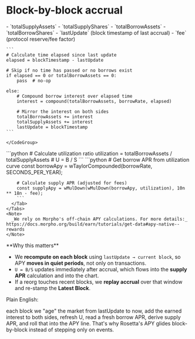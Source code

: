 # Block-by-block accrual

<Steps>
  <Step title="What we store per market" icon="database">
    <CardGroup cols={2}>
      <Card title="Supply Metrics" icon="arrow-up">
        - `totalSupplyAssets`
        - `totalSupplyShares`
      </Card>
      <Card title="Borrow Metrics" icon="arrow-down">
        - `totalBorrowAssets`
        - `totalBorrowShares`
      </Card>
      <Card title="Timing" icon="clock">
        - `lastUpdate` (block timestamp of last accrual)
      </Card>
      <Card title="Protocol" icon="gear">
        - `fee` (protocol reserve/fee factor)
      </Card>
    </CardGroup>
  </Step>
  <Step title="Accrual on every block (even with no tx)" icon="refresh">
    <CodeGroup>

    ```
    # Calculate time elapsed since last update
    elapsed = blockTimestamp - lastUpdate
    
    # Skip if no time has passed or no borrows exist
    if elapsed == 0 or totalBorrowAssets == 0:
        pass  # no-op
    
    else:
        # Compound borrow interest over elapsed time
        interest = compound(totalBorrowAssets, borrowRate, elapsed)
        
        # Mirror the interest on both sides
        totalBorrowAssets += interest
        totalSupplyAssets += interest
        lastUpdate = blockTimestamp
    ```

    </CodeGroup>
  </Step>
  <Step title="Key derived reads per market" icon="calculator">
    <Tabs>
      <Tab title="Utilization Calculation">
        ```python
        # Calculate utilization ratio
        utilization = totalBorrowAssets / totalSupplyAssets  # U = B / S
        ```
      </Tab>
      <Tab title="APY Calculations">
        ```python
        # Get borrow APR from utilization curve
        const borrowApy = wTaylorCompounded(borrowRate, SECONDS_PER_YEAR);
        
        # Calculate supply APR (adjusted for fees)
        const supplyApy = wMulDown(wMulDown(borrowApy, utilization), 10n ** 18n - fee);
        ```
      </Tab>
    </Tabs>
    <Note>
      _We rely on Morpho's off-chain APY calculations. For more details:_ https://docs.morpho.org/build/earn/tutorials/get-data#apy-native--rewards
    </Note>
  </Step>
</Steps>

<info>
  **Why this matters**

  * We **recompute on each block** using `lastUpdate → current block`, so APY **moves in quiet periods**, not only on transactions.
  * `U = B/S` updates immediately after accrual, which flows into the **supply APR** calculation and into the chart.
  * If a reorg touches recent blocks, we **replay accrual** over that window and re-stamp the **Latest Block**.
</info>

<Frame>
  <div style={{ padding:"1.5rem",backgroundColor:"#f8fafc",borderRadius:"8px",borderLeft:"4px solid #3b82f6" }}>
  Plain English:

  each block we "age" the market from lastUpdate to now, add the earned interest to both sides, refresh U, read a fresh borrow APR, derive supply APR, and roll that into the APY line. That's why Rosetta's APY glides block-by-block instead of stepping only on events.

  </div>
</Frame>